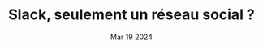 ---
title: "Slack, seulement un réseau social ?"
date: Mar 19 2024
tags:
    - Outils
description: "Slack est une application permettant de communiquer et de collaborer, d'échanger des documents. Mais peut-on aller plus loin avec Slack ?"
banner: "/images/scott-webb-bmmcfZqSjBU-unsplash.jpg"
url: "https://blog.maxds.fr/article-fonctionnalites-slack/"
---